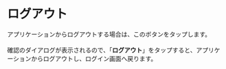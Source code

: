 # ログアウト

アプリケーションからログアウトする場合は、このボタンをタップします。<br></br>
確認のダイアログが表示されるので、「**ログアウト**」をタップすると、アプリケーションからログアウトし、ログイン画面へ戻ります。
